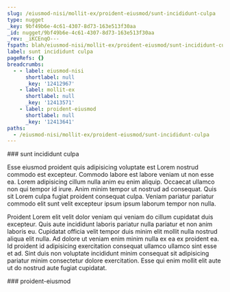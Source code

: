 ```yaml
---
slug: /eiusmod-nisi/mollit-ex/proident-eiusmod/sunt-incididunt-culpa
type: nugget
_key: 9bf49b6e-4c61-4307-8d73-163e513f30aa
_id: nugget/9bf49b6e-4c61-4307-8d73-163e513f30aa
_rev: _iKCEnqO---
fspath: blah/eiusmod-nisi/mollit-ex/proident-eiusmod/sunt-incididunt-culpa.md
label: sunt incididunt culpa
pageRefs: {}
breadcrumbs:
  - - label: eiusmod-nisi
      shortlabel: null
      _key: '12412967'
    - label: mollit-ex
      shortlabel: null
      _key: '12413571'
    - label: proident-eiusmod
      shortlabel: null
      _key: '12413641'
paths:
  - /eiusmod-nisi/mollit-ex/proident-eiusmod/sunt-incididunt-culpa
---
```


<NuggetArea>
<Nugget slug="/eiusmod-nisi/mollit-ex/proident-eiusmod/sunt-incididunt-culpa" type="nugget" _key="9bf49b6e-4c61-4307-8d73-163e513f30aa" _id="nugget/9bf49b6e-4c61-4307-8d73-163e513f30aa" _rev="_iKCEnqO---" fspath="blah/eiusmod-nisi/mollit-ex/proident-eiusmod/sunt-incididunt-culpa.md" label="sunt incididunt culpa" paths="/eiusmod-nisi/mollit-ex/proident-eiusmod/sunt-incididunt-culpa">
<NuggetBody>
### sunt incididunt culpa

Esse eiusmod proident quis adipisicing voluptate est Lorem nostrud commodo est excepteur. Commodo labore est labore veniam ut non esse ea. Lorem adipisicing cillum nulla anim eu enim aliquip. Occaecat ullamco non qui tempor id irure. Anim minim tempor ut nostrud ad consequat. Quis sit Lorem culpa fugiat proident consequat culpa. Veniam pariatur pariatur commodo elit sunt velit excepteur ipsum ipsum laborum tempor non nulla.

Proident Lorem elit velit dolor veniam qui veniam do cillum cupidatat duis excepteur. Quis aute incididunt laboris pariatur nulla pariatur et non anim laboris eu. Cupidatat officia velit tempor duis minim elit mollit nulla nostrud aliqua elit nulla. Ad dolore ut veniam enim minim nulla ex ea ex proident ea. Id proident id adipisicing exercitation consequat ullamco ullamco sint esse et ad. Sint duis non voluptate incididunt minim consequat sit adipisicing pariatur minim consectetur dolore exercitation. Esse qui enim mollit elit aute ut do nostrud aute fugiat cupidatat.

</NuggetBody>
<Breadcrumbs>
<Crumbs>
<Crumb _key="12412967" label="eiusmod-nisi" /><Crumb _key="12413571" label="mollit-ex" /><Crumb _key="12413641" label="proident-eiusmod" />
</Crumbs>
</Breadcrumbs>
</Nugget>

<NuggetsInbound>
</NuggetsInbound>
<NuggetsOutbound>
</NuggetsOutbound>
</NuggetArea>
<PassagesInbound>
<Passage direction="inbound" type="passage" _key="12413641" _id="passage/12413641" _rev="_iKCEnqK---" label="proident-eiusmod" passage="proident-eiusmod" fspath="blah/eiusmod-nisi/mollit-ex/proident-eiusmod" paths="/eiusmod-nisi/mollit-ex/proident-eiusmod" slug="/eiusmod-nisi/mollit-ex/proident-eiusmod">
<NuggetBody>
### proident-eiusmod

</NuggetBody>
<Breadcrumbs>
<Crumbs>
<Crumb _key="12412967" label="eiusmod-nisi" /><Crumb _key="12413571" label="mollit-ex" />
</Crumbs>
</Breadcrumbs>
</Passage>

</PassagesInbound>
<PassagesOutbound>
</PassagesOutbound>